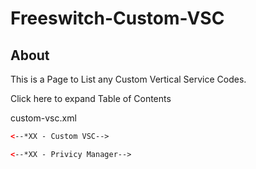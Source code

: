 
# Freeswitch-Custom-VSC 

 

## About

This is a Page to List any Custom Vertical Service Codes.

Click here to expand Table of Contents

custom-vsc.xml

```xml
<--*XX - Custom VSC-->
```

```xml
<--*XX - Privicy Manager-->
```


